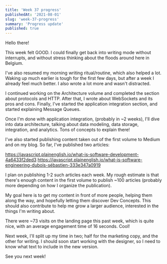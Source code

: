 ```yaml
---
title: 'Week 37 progress'
publishedAt: '2021-08-01'
slug: 'week-37-progress'
summary: 'Progress update'
published: true
---
```


Hello there!

This week felt GOOD. I could finally get back into writing mode without interrupts, and without stress thinking about the floods around here in Belgium.

I've also resumed my morning writing ritual/routine, which also helped a lot. Waking up much earlier is tough for the first few days, but after a week I already feel much better. I also wrote a lot more and wasn't distracted.

I continued working on the Architecture volume and completed the section about protocols and HTTP. After that, I wrote about WebSockets and its pros and cons. Finally, I've started the application integration section, and started explaining Message Queues.

Once I'm done with application integration, (probably in ~2 weeks), I'll dive into data architecture, talking about data modeling, data storage, integration, and analytics. Tons of concepts to explain there!

I've also started publishing content taken out of the first volume to Medium and on my blog. So far, I've published two articles:

https://javascript.plainenglish.io/what-is-software-development-4a6433f2ded3
https://javascript.plainenglish.io/what-is-software-engineering-dubois-sébastien-333e347a0919

I plan on publishing 1-2 such articles each week. My rough estimate is that there's enough content in the first volume to publish ~100 articles (probably more depending on how I organize the publication).

My goal here is to get my content in front of more people, helping them along the way, and hopefully letting them discover Dev Concepts. This should also contribute to help me grow a larger audience, interested in the things I'm writing about.

There were ~73 visits on the landing page this past week, which is quite nice, with an average engagement time of 16 seconds. Cool!

Next week, I'll split up my time in two; half for the marketing copy, and the other for writing. I should soon start working with the designer, so I need to know what text to include in the new version.

See you next week!

<BlogPostSignature />
